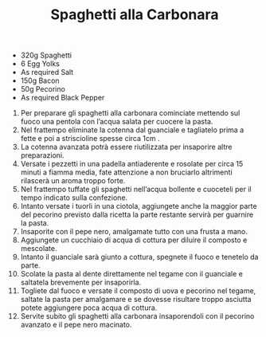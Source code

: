 ﻿---
title: Spaghetti alla Carbonara
slug: carbonara
type: brunch
difficulty: medium
category: european
image: images/carbonara.png
---

<RecipeLayout>

- 320g Spaghetti
- 6 Egg Yolks
- As required Salt
- 150g Bacon
- 50g Pecorino
- As required Black Pepper

1. Per preparare gli spaghetti alla carbonara cominciate mettendo sul fuoco una pentola con l’acqua salata per cuocere la pasta.
1. Nel frattempo eliminate la cotenna dal guanciale e tagliatelo prima a fette e poi a striscioline spesse circa 1cm .
1. La cotenna avanzata potrà essere riutilizzata per insaporire altre preparazioni.
1. Versate i pezzetti in una padella antiaderente e rosolate per circa 15 minuti a fiamma media, fate attenzione a non bruciarlo altrimenti rilascerà un aroma troppo forte.
1. Nel frattempo tuffate gli spaghetti nell’acqua bollente e cuoceteli per il tempo indicato sulla confezione.
1. Intanto versate i tuorli in una ciotola, aggiungete anche la maggior parte del pecorino previsto dalla ricetta la parte restante servirà per guarnire la pasta.
1. Insaporite con il pepe nero, amalgamate tutto con una frusta a mano.
1. Aggiungete un cucchiaio di acqua di cottura per diluire il composto e mescolate.
1. Intanto il guanciale sarà giunto a cottura, spegnete il fuoco e tenetelo da parte.
1. Scolate la pasta al dente direttamente nel tegame con il guanciale e saltatela brevemente per insaporirla.
1. Togliete dal fuoco e versate il composto di uova e pecorino nel tegame, saltate la pasta per amalgamare e se dovesse risultare troppo asciutta potete aggiungere poca acqua di cottura.
1. Servite subito gli spaghetti alla carbonara insaporendoli con il pecorino avanzato e il pepe nero macinato.

</RecipeLayout>
